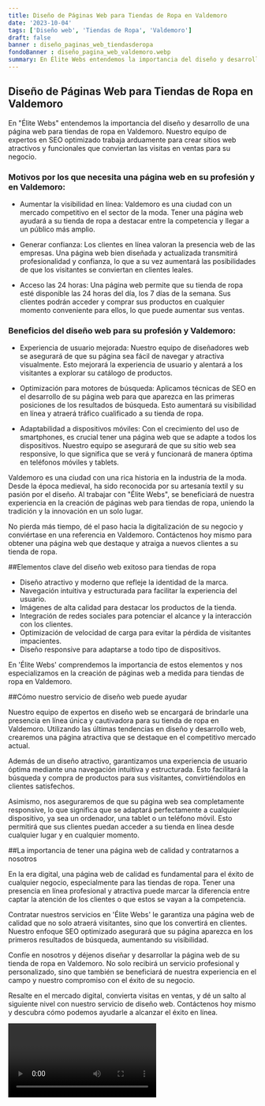 ```yaml
---
title: Diseño de Páginas Web para Tiendas de Ropa en Valdemoro
date: '2023-10-04'
tags: ['Diseño web', 'Tiendas de Ropa', 'Valdemoro']
draft: false
banner : diseño_paginas_web_tiendasderopa
fondoBanner : diseño_pagina_web_valdemoro.webp
summary: En Élite Webs entendemos la importancia del diseño y desarrollo de una página web para tiendas de ropa en Valdemoro. Nuestro equipo de expertos en SEO optimizado trabaja arduamente para crear sitios web atractivos y funcionales que conviertan las visitas en ventas para su negocio.
---
```


## Diseño de Páginas Web para Tiendas de Ropa en Valdemoro

En "Élite Webs" entendemos la importancia del diseño y desarrollo de una página web para tiendas de ropa en Valdemoro. Nuestro equipo de expertos en SEO optimizado trabaja arduamente para crear sitios web atractivos y funcionales que conviertan las visitas en ventas para su negocio.

### Motivos por los que necesita una página web en su profesión y en Valdemoro:

- Aumentar la visibilidad en línea: Valdemoro es una ciudad con un mercado competitivo en el sector de la moda. Tener una página web ayudará a su tienda de ropa a destacar entre la competencia y llegar a un público más amplio.

- Generar confianza: Los clientes en línea valoran la presencia web de las empresas. Una página web bien diseñada y actualizada transmitirá profesionalidad y confianza, lo que a su vez aumentará las posibilidades de que los visitantes se conviertan en clientes leales.

- Acceso las 24 horas: Una página web permite que su tienda de ropa esté disponible las 24 horas del día, los 7 días de la semana. Sus clientes podrán acceder y comprar sus productos en cualquier momento conveniente para ellos, lo que puede aumentar sus ventas.

### Beneficios del diseño web para su profesión y Valdemoro:

- Experiencia de usuario mejorada: Nuestro equipo de diseñadores web se asegurará de que su página sea fácil de navegar y atractiva visualmente. Esto mejorará la experiencia de usuario y alentará a los visitantes a explorar su catálogo de productos.

- Optimización para motores de búsqueda: Aplicamos técnicas de SEO en el desarrollo de su página web para que aparezca en las primeras posiciones de los resultados de búsqueda. Esto aumentará su visibilidad en línea y atraerá tráfico cualificado a su tienda de ropa.

- Adaptabilidad a dispositivos móviles: Con el crecimiento del uso de smartphones, es crucial tener una página web que se adapte a todos los dispositivos. Nuestro equipo se asegurará de que su sitio web sea responsive, lo que significa que se verá y funcionará de manera óptima en teléfonos móviles y tablets.

Valdemoro es una ciudad con una rica historia en la industria de la moda. Desde la época medieval, ha sido reconocida por su artesanía textil y su pasión por el diseño. Al trabajar con "Élite Webs", se beneficiará de nuestra experiencia en la creación de páginas web para tiendas de ropa, uniendo la tradición y la innovación en un solo lugar.

No pierda más tiempo, dé el paso hacia la digitalización de su negocio y conviértase en una referencia en Valdemoro. Contáctenos hoy mismo para obtener una página web que destaque y atraiga a nuevos clientes a su tienda de ropa.

<GifSeo />

<Cta />

##Elementos clave del diseño web exitoso para tiendas de ropa

- Diseño atractivo y moderno que refleje la identidad de la marca.
- Navegación intuitiva y estructurada para facilitar la experiencia del usuario.
- Imágenes de alta calidad para destacar los productos de la tienda.
- Integración de redes sociales para potenciar el alcance y la interacción con los clientes.
- Optimización de velocidad de carga para evitar la pérdida de visitantes impacientes.
- Diseño responsive para adaptarse a todo tipo de dispositivos.

En 'Élite Webs' comprendemos la importancia de estos elementos y nos especializamos en la creación de páginas web a medida para tiendas de ropa en Valdemoro.

##Cómo nuestro servicio de diseño web puede ayudar

Nuestro equipo de expertos en diseño web se encargará de brindarle una presencia en línea única y cautivadora para su tienda de ropa en Valdemoro. Utilizando las últimas tendencias en diseño y desarrollo web, crearemos una página atractiva que se destaque en el competitivo mercado actual.

Además de un diseño atractivo, garantizamos una experiencia de usuario óptima mediante una navegación intuitiva y estructurada. Esto facilitará la búsqueda y compra de productos para sus visitantes, convirtiéndolos en clientes satisfechos.

Asimismo, nos aseguraremos de que su página web sea completamente responsive, lo que significa que se adaptará perfectamente a cualquier dispositivo, ya sea un ordenador, una tablet o un teléfono móvil. Esto permitirá que sus clientes puedan acceder a su tienda en línea desde cualquier lugar y en cualquier momento.

##La importancia de tener una página web de calidad y contratarnos a nosotros

En la era digital, una página web de calidad es fundamental para el éxito de cualquier negocio, especialmente para las tiendas de ropa. Tener una presencia en línea profesional y atractiva puede marcar la diferencia entre captar la atención de los clientes o que estos se vayan a la competencia.

Contratar nuestros servicios en 'Élite Webs' le garantiza una página web de calidad que no solo atraerá visitantes, sino que los convertirá en clientes. Nuestro enfoque SEO optimizado asegurará que su página aparezca en los primeros resultados de búsqueda, aumentando su visibilidad.

Confíe en nosotros y déjenos diseñar y desarrollar la página web de su tienda de ropa en Valdemoro. No solo recibirá un servicio profesional y personalizado, sino que también se beneficiará de nuestra experiencia en el campo y nuestro compromiso con el éxito de su negocio.

Resalte en el mercado digital, convierta visitas en ventas, y dé un salto al siguiente nivel con nuestro servicio de diseño web. Contáctenos hoy mismo y descubra cómo podemos ayudarle a alcanzar el éxito en línea.

<Video />

<CtaBot job='Tiendas de Ropa' city='Valdemoro'/>

<Gmaps query='Valdemoro+españa+maps' />